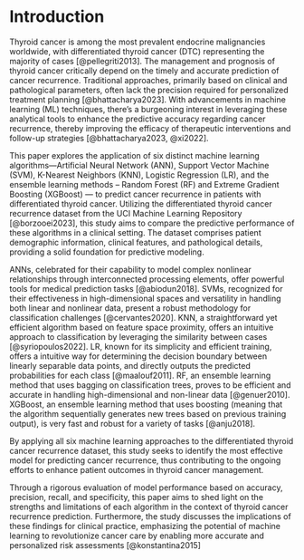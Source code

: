 
# Introduction

Thyroid cancer is among the most prevalent endocrine malignancies worldwide, with differentiated thyroid cancer (DTC) representing the majority of cases [@pellegriti2013]. The management and prognosis of thyroid cancer critically depend on the timely and accurate prediction of cancer recurrence. Traditional approaches, primarily based on clinical and pathological parameters, often lack the precision required for personalized treatment planning [@bhattacharya2023]. With advancements in machine learning (ML) techniques, there's a burgeoning interest in leveraging these analytical tools to enhance the predictive accuracy regarding cancer recurrence, thereby improving the efficacy of therapeutic interventions and follow-up strategies [@bhattacharya2023, @xi2022].

This paper explores the application of six distinct machine learning algorithms—Artificial Neural Network (ANN), Support Vector Machine (SVM), K-Nearest Neighbors (KNN), Logistic Regression (LR), and the ensemble learning methods -- Random Forest (RF) and Extreme Gradient Boosting (XGBoost) — to predict cancer recurrence in patients with differentiated thyroid cancer. Utilizing the differentiated thyroid cancer recurrence dataset from the UCI Machine Learning Repository [@borzooei2023], this study aims to compare the predictive performance of these algorithms in a clinical setting. The dataset comprises patient demographic information, clinical features, and pathological details, providing a solid foundation for predictive modeling.

ANNs, celebrated for their capability to model complex nonlinear relationships through interconnected processing elements, offer powerful tools for medical prediction tasks [@abiodun2018]. SVMs, recognized for their effectiveness in high-dimensional spaces and versatility in handling both linear and nonlinear data, present a robust methodology for classification challenges [@cervantes2020]. KNN, a straightforward yet efficient algorithm based on feature space proximity, offers an intuitive approach to classification by leveraging the similarity between cases [@syriopoulos2022]. LR, known for its simplicity and efficient training, offers a intuitive way for determining the decision boundary between linearly separable data points, and directly outputs the predicted probabilities for each class [@maalouf2011]. RF, an ensemble learning method that uses bagging on classification trees, proves to be efficient and accurate in handling high-dimensional and non-linear data [@genuer2010]. XGBoost, an ensemble learning method that uses boosting (meaning that the algorithm sequentially generates new trees based on previous training output), is very fast and robust for a variety of tasks [@anju2018].

By applying all six machine learning approaches to the differentiated thyroid cancer recurrence dataset, this study seeks to identify the most effective model for predicting cancer recurrence, thus contributing to the ongoing efforts to enhance patient outcomes in thyroid cancer management.

Through a rigorous evaluation of model performance based on accuracy, precision, recall, and specificity, this paper aims to shed light on the strengths and limitations of each algorithm in the context of thyroid cancer recurrence prediction. Furthermore, the study discusses the implications of these findings for clinical practice, emphasizing the potential of machine learning to revolutionize cancer care by enabling more accurate and personalized risk assessments [@konstantina2015]

